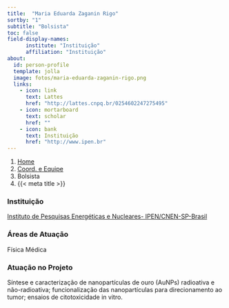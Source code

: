 ```yaml
---
title:  "Maria Eduarda Zaganin Rigo"
sortby: "1"
subtitle: "Bolsista"
toc: false
field-display-names:
      institute: "Instituição"
      affiliation: "Instituição"
about:
  id: person-profile
  template: jolla
  image: fotos/maria-eduarda-zaganin-rigo.png
  links:
    - icon: link
      text: Lattes
      href: "http://lattes.cnpq.br/0254602247275495"
    - icon: mortarboard
      text: scholar
      href: ""
    - icon: bank
      text: Instituição
      href: "http://www.ipen.br"
---
```


```{=html}
<nav aria-label="breadcrumb">
  <ol class="breadcrumb">
    <li class="breadcrumb-item"><a href="../../index.html">Home</a></li>
    <li class="breadcrumb-item"><a href="../coord-equipe.html">Coord. e Equipe</a></li>
    <li class="breadcrumb-item active">Bolsista</li>
    <li class="breadcrumb-item active" aria-current="page">{{< meta title >}}</li>
  </ol>
</nav>
```
:::{#person-profile}
:::

### Instituição

[Instituto de Pesquisas Energéticas e Nucleares- IPEN/CNEN-SP-Brasil](http://www.ipen.br)

### Áreas de Atuação

Física Médica

### Atuação no Projeto

Síntese e caracterização de nanopartículas de ouro (AuNPs) radioativa e não-radioativa; funcionalização das nanopartículas para direcionamento ao tumor; ensaios de citotoxicidade in vitro.
